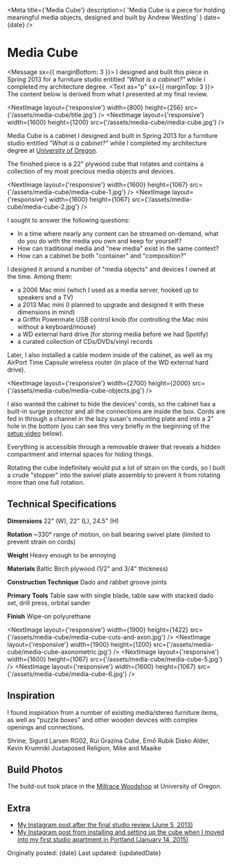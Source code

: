 

<Meta
  title={'Media Cube'}
  description={
    'Media Cube is a piece for holding meaningful media objects, designed and built by Andrew Westling'
  }
  date={date}
/>

# Media Cube

<Message sx={{ marginBottom: 3 }}>
  <Text as="p">
    I designed and built this piece in Spring 2013 for a furniture studio
    entitled <em>"What is a cabinet?"</em> while I completed my architecture
    degree.
  </Text>
  <Text as="p" sx={{ marginTop: 3 }}>
    The content below is derived from what I presented at my final review.
  </Text>
</Message>

<NextImage
  layout={'responsive'}
  width={800}
  height={256}
  src={'/assets/media-cube/title.jpg'}
/>
<NextImage
  layout={'responsive'}
  width={1600}
  height={1200}
  src={'/assets/media-cube/media-cube.jpg'}
/>

Media Cube is a cabinet I designed and built in Spring 2013 for a furniture studio entitled _"What is a cabinet?"_ while I completed my architecture degree at [University of Oregon](https://architecture.uoregon.edu).

The finished piece is a 22" plywood cube that rotates and contains a collection of my most precious media objects and devices.

<NextImage
  layout={'responsive'}
  width={1600}
  height={1067}
  src={'/assets/media-cube/media-cube-1.jpg'}
/>
<NextImage
  layout={'responsive'}
  width={1600}
  height={1067}
  src={'/assets/media-cube/media-cube-2.jpg'}
/>

I sought to answer the following questions:

- In a time where nearly any content can be streamed on-demand, what do you do with the media you own and keep for yourself?
- How can traditional media and "new media" exist in the same context?
- How can a cabinet be both "container" and "composition?"

I designed it around a number of "media objects" and devices I owned at the time. Among them:

- a 2006 Mac mini (which I used as a media server, hooked up to speakers and a TV)
- a 2013 Mac mini (I planned to upgrade and designed it with these dimensions in mind)
- a Griffin Powermate USB control knob (for controlling the Mac mini without a keyboard/mouse)
- a WD external hard drive (for storing media before we had Spotify)
- a curated collection of CDs/DVDs/vinyl records

Later, I also installed a cable modem inside of the cabinet, as well as my AirPort Time Capsule wireless router (in place of the WD external hard drive).

<NextImage
  layout={'responsive'}
  width={2700}
  height={2000}
  src={'/assets/media-cube/media-cube-objects.jpg'}
/>

I also wanted the cabinet to hide the devices' cords, so the cabinet has a built-in surge protector and all the connections are inside the box. Cords are fed in through a channel in the lazy susan's mounting plate and into a 2" hole in the bottom (you can see this very briefly in the beginning of the [setup video](#setup-video) below).

Everything is accessible through a removable drawer that reveals a hidden compartment and internal spaces for hiding things.

<Grid columns={2} gap={0}>
  <NextImage
    layout={'responsive'}
    width={2700}
    height={2000}
    src={'/assets/media-cube/media-cube-4.jpg'}
  />
  <NextImage
    layout={'responsive'}
    width={2700}
    height={2000}
    src={'/assets/media-cube/media-cube-3.jpg'}
  />
</Grid>

Rotating the cube indefinitely would put a lot of strain on the cords, so I built a crude "stopper" into the swivel plate assembly to prevent it from rotating more than one full rotation.

## Technical Specifications

**Dimensions** 22" (W), 22" (L), 24.5" (H)

**Rotation** ~330° range of motion, on ball bearing swivel plate (limited to prevent strain on cords)

**Weight** Heavy enough to be annoying

**Materials** Baltic Birch plywood (1/2" and 3/4" thickness)

**Construction Technique** Dado and rabbet groove joints

**Primary Tools** Table saw with single blade, table saw with stacked dado set, drill press, orbital sander

**Finish** Wipe-on polyurethane

<NextImage
  layout={'responsive'}
  width={1900}
  height={1422}
  src={'/assets/media-cube/media-cube-cuts-and-axon.jpg'}
/>
<NextImage
  layout={'responsive'}
  width={1900}
  height={1200}
  src={'/assets/media-cube/media-cube-axonometric.jpg'}
/>
<NextImage
  layout={'responsive'}
  width={1600}
  height={1067}
  src={'/assets/media-cube/media-cube-5.jpg'}
/>
<NextImage
  layout={'responsive'}
  width={1600}
  height={1067}
  src={'/assets/media-cube/media-cube-6.jpg'}
/>

## Inspiration

I found inspiration from a number of existing media/stereo furniture items, as well as "puzzle boxes" and other wooden devices with complex openings and connections.

<Grid columns={3} gap={0}>
  <NextLink href={'http://sigurdlarsen.com/project/shrine/'} passHref>
    <Link target="_blank">
      <NextImage
        layout={'responsive'}
        width={250}
        height={250}
        src={'/assets/media-cube/sigurd-larsen-shrine.jpg'}
      />
      <Text>Shrine, Sigurd Larsen</Text>
    </Link>
  </NextLink>
  <NextLink href={'http://ruigrazina.com/rg02'} passHref>
    <Link target="_blank">
      <NextImage
        layout={'responsive'}
        width={250}
        height={250}
        src={'/assets/media-cube/rui-grazina-rg02.jpg'}
      />
      <Text>RG02, Rui Grazina</Text>
    </Link>
  </NextLink>
  <NextLink href={'https://en.wikipedia.org/wiki/Rubik%27s_Cube'} passHref>
    <Link target="_blank">
      <NextImage
        layout={'responsive'}
        width={250}
        height={250}
        src={'/assets/media-cube/rubiks-cube.jpg'}
      />
      <Text>Cube, Ernő Rubik</Text>
    </Link>
  </NextLink>
</Grid>
<Grid columns={2} gap={0}>
  <NextLink href={'http://www.krumnikl.com/disko_alder.php'} passHref>
    <Link target="_blank">
      <NextImage
        layout={'responsive'}
        width={377}
        height={250}
        src={'/assets/media-cube/kevin-krumnikl-disko-alder.jpg'}
      />
      <Text>Disko Alder, Kevin Krumnikl</Text>
    </Link>
  </NextLink>
  <NextLink
    href={'http://www.mikeandmaaike.com/press/JUXTAPOSED%20-%20RELIGION'}
    passHref
  >
    <Link target="_blank">
      <NextImage
        layout={'responsive'}
        width={377}
        height={250}
        src={'/assets/media-cube/mike-and-maaike-juxtaposed-religion.jpg'}
      />
      <Text>Juxtaposed Religion, Mike and Maaike</Text>
    </Link>
  </NextLink>
</Grid>

## Build Photos

The build-out took place in the [Millrace Woodshop](https://blogs.uoregon.edu/designtech/studio-shop/woodshop/) at University of Oregon.

<Grid columns={2}>
  <NextImage
    layout={'responsive'}
    width={400}
    height={533}
    src={'/assets/media-cube/process-1.jpg'}
  />
  <NextImage
    layout={'responsive'}
    width={400}
    height={533}
    src={'/assets/media-cube/process-2.jpg'}
  />
  <NextImage
    layout={'responsive'}
    width={400}
    height={300}
    src={'/assets/media-cube/process-3.jpg'}
  />
  <NextImage
    layout={'responsive'}
    width={400}
    height={300}
    src={'/assets/media-cube/process-4.jpg'}
  />
  <NextImage
    layout={'responsive'}
    width={320}
    height={240}
    src={'/assets/media-cube/media-cube-animation.gif'}
  />
</Grid>

## Extra

- [My Instagram post after the final studio review (June 5, 2013)](https://www.instagram.com/p/aM7YjjjSaN/)
- [My Instagram post from installing and setting up the cube when I moved into my first studio apartment in Portland (January 14, 2015)](https://www.instagram.com/p/x06x-cjSa_/)

<Text as="p" variant="label">
  Originally posted: {date}
</Text>

<Text as="p" variant="label">
  Last updated: {updatedDate}
</Text>
